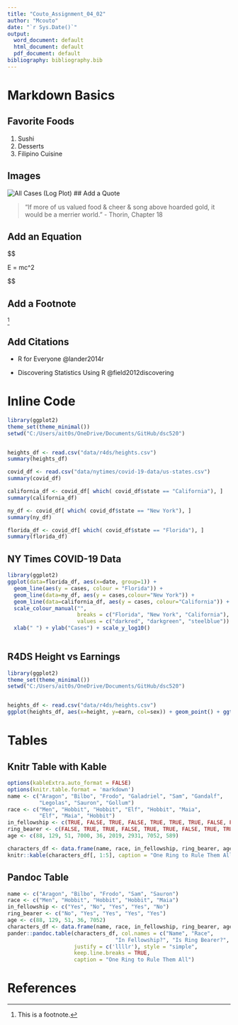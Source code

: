 ```yaml
---
title: "Couto_Assignment_04_02"
author: "Mcouto"
date: "`r Sys.Date()`"
output:
  word_document: default
  html_document: default
  pdf_document: default
bibliography: bibliography.bib
---
```


# Markdown Basics

## Favorite Foods

1. Sushi
2. Desserts
3. Filipino Cuisine

## Images
![All Cases (Log Plot)](C:/Users/ait0s/OneDrive/Documents/GitHub/dsc520/completed/assignment04/plots/10-all-cases-log.png)
## Add a Quote

>
>  "If more of us valued food & cheer & song above hoarded gold,
>  it would be a merrier world." - Thorin, Chapter 18


## Add an Equation

$$

E = mc^2

$$

## Add a Footnote

^[This is a footnote.]

## Add Citations

* R for Everyone 
@lander2014r

* Discovering Statistics Using R
@field2012discovering

# Inline Code
```r
library(ggplot2)
theme_set(theme_minimal())
setwd("C:/Users/ait0s/OneDrive/Documents/GitHub/dsc520")


heights_df <- read.csv("data/r4ds/heights.csv")
summary(heights_df)

covid_df <- read.csv("data/nytimes/covid-19-data/us-states.csv")
summary(covid_df)

california_df <- covid_df[ which( covid_df$state == "California"), ]
summary(california_df)

ny_df <- covid_df[ which( covid_df$state == "New York"), ]
summary(ny_df)

florida_df <- covid_df[ which( covid_df$state == "Florida"), ]
summary(florida_df)
```

## NY Times COVID-19 Data
```r

library(ggplot2)
ggplot(data=florida_df, aes(x=date, group=1)) +
  geom_line(aes(y = cases, colour = "Florida")) +
  geom_line(data=ny_df, aes(y = cases,colour="New York")) +
  geom_line(data=california_df, aes(y = cases, colour="California")) +
  scale_colour_manual("",
                      breaks = c("Florida", "New York", "California"),
                      values = c("darkred", "darkgreen", "steelblue")) +
  xlab(" ") + ylab("Cases") + scale_y_log10()
  
```

## R4DS Height vs Earnings
```r
library(ggplot2)
theme_set(theme_minimal())
setwd("C:/Users/ait0s/OneDrive/Documents/GitHub/dsc520")


heights_df <- read.csv("data/r4ds/heights.csv")
ggplot(heights_df, aes(x=height, y=earn, col=sex)) + geom_point() + ggtitle("Height vs. Earnings") + xlab("Height (Inches)") + ylab("Earnings (Dollars)")

```



# Tables

## Knitr Table with Kable
```r
options(kableExtra.auto_format = FALSE)
options(knitr.table.format = 'markdown')
name <- c("Aragon", "Bilbo", "Frodo", "Galadriel", "Sam", "Gandalf", 
          "Legolas", "Sauron", "Gollum")
race <- c("Men", "Hobbit", "Hobbit", "Elf", "Hobbit", "Maia", 
          "Elf", "Maia", "Hobbit")
in_fellowship <- c(TRUE, FALSE, TRUE, FALSE, TRUE, TRUE, TRUE, FALSE, FALSE)
ring_bearer <- c(FALSE, TRUE, TRUE, FALSE, TRUE, TRUE, FALSE, TRUE, TRUE)
age <- c(88, 129, 51, 7000, 36, 2019, 2931, 7052, 589)

characters_df <- data.frame(name, race, in_fellowship, ring_bearer, age)
knitr::kable(characters_df[, 1:5], caption = "One Ring to Rule Them All")
```

## Pandoc Table

```r
name <- c("Aragon", "Bilbo", "Frodo", "Sam", "Sauron")
race <- c("Men", "Hobbit", "Hobbit", "Hobbit", "Maia")
in_fellowship <- c("Yes", "No", "Yes", "Yes", "No")
ring_bearer <- c("No", "Yes", "Yes", "Yes", "Yes")
age <- c(88, 129, 51, 36, 7052)
characters_df <- data.frame(name, race, in_fellowship, ring_bearer, age)
pander::pandoc.table(characters_df, col.names = c("Name", "Race", 
                                  "In Fellowship?", "Is Ring Bearer?", "Age"), 
                     justify = c('llllr'), style = "simple", 
                     keep.line.breaks = TRUE, 
                     caption = "One Ring to Rule Them All")
```
# References